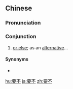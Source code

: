 ==Chinese==
{{zh-forms}}

===Pronunciation===
{{zh-pron
|m=yào不,tl=y
|c=jiu3 bat1
|ma=Zh-yàobù.ogg
|cat=con
}}

===Conjunction===
{{zh-con}}

# [[or else]]; as an [[alternative]]...

====Synonyms====
* {{zh-l|要不然}}

[[hu:要不]]
[[ja:要不]]
[[zh:要不]]